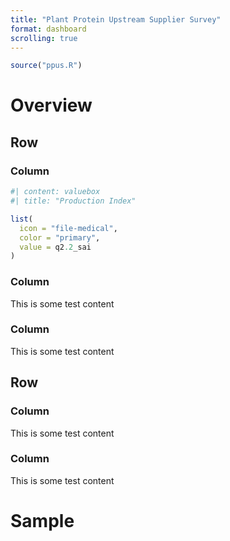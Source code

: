 ```yaml
---
title: "Plant Protein Upstream Supplier Survey"
format: dashboard
scrolling: true
---
```


```r
source("ppus.R")
```

# Overview

## Row

### Column
```r
#| content: valuebox
#| title: "Production Index"

list(
  icon = "file-medical",
  color = "primary",
  value = q2.2_sai
)
```

### Column

This is some test content

### Column

This is some test content

## Row

### Column

This is some test content

### Column

This is some test content

# Sample


